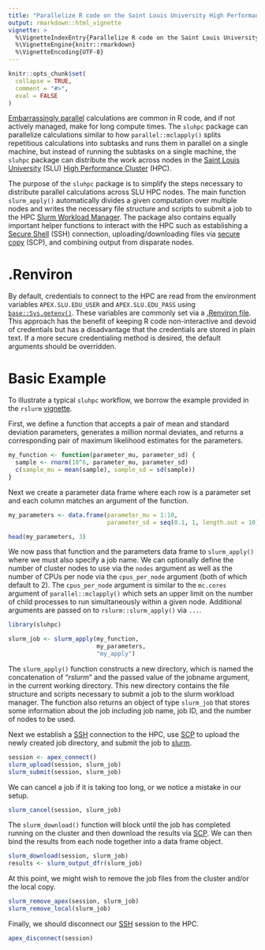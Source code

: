 ```yaml
---
title: "Parallelize R code on the Saint Louis University High Performance Cluster"
output: rmarkdown::html_vignette
vignette: >
  %\VignetteIndexEntry{Parallelize R code on the Saint Louis University High Performance Cluster}
  %\VignetteEngine{knitr::rmarkdown}
  %\VignetteEncoding{UTF-8}
---
```


```r
knitr::opts_chunk$set(
  collapse = TRUE,
  comment = "#>", 
  eval = FALSE
)
```

[Embarrassingly parallel](https://en.wikipedia.org/wiki/Embarrassingly_parallel) calculations are common in R code, and if not actively managed, make for long compute times. The `sluhpc` package can parallelize calculations similar to how `parallel::mclapply()` splits repetitious calculations into subtasks and runs them in parallel on a single machine, but instead of running the subtasks on a single machine, the `sluhpc` package can distribute the work across nodes in the [Saint Louis University](https://www.slu.edu/) (SLU) [High Performance Cluster](https://apex.slu.edu) (HPC).

The purpose of the `sluhpc` package is to simplify the steps necessary to distribute parallel calculations across SLU HPC nodes. The main function `slurm_apply()` automatically divides a given computation over multiple nodes and writes the necessary file structure and scripts to submit a job to the HPC [Slurm Workload Manager](https://en.wikipedia.org/wiki/Slurm_Workload_Manager). The package also contains equally important helper functions to interact with the HPC such as establishing a [Secure Shell](https://en.wikipedia.org/wiki/Secure_Shell) (SSH) connection, uploading/downloading files via [secure copy](https://en.wikipedia.org/wiki/Secure_copy) (SCP), and combining output from disparate nodes.

# .Renviron

By default, credentials to connect to the HPC are read from the environment variables `APEX.SLU.EDU_USER` and `APEX.SLU.EDU_PASS` using [`base::Sys.getenv()`](https://www.rdocumentation.org/packages/base/versions/3.6.1/topics/Sys.getenv). These variables are commonly set via a [.Renviron file](https://www.rdocumentation.org/packages/base/versions/3.6.1/topics/Startup). This approach has the benefit of keeping R code non-interactive and devoid of credentials but has a disadvantage that the credentials are stored in plain text. If a more secure credentialing method is desired, the default arguments should be overridden.

# Basic Example

To illustrate a typical `sluhpc` workflow, we borrow the example provided in the `rslurm` [vignette](https://cran.r-project.org/web/packages/rslurm/vignettes/rslurm.html).

First, we define a function that accepts a pair of mean and standard deviation parameters, generates a million normal deviates, and returns a corresponding pair of maximum likelihood estimates for the parameters.

```r
my_function <- function(parameter_mu, parameter_sd) {
  sample <- rnorm(10^6, parameter_mu, parameter_sd)
  c(sample_mu = mean(sample), sample_sd = sd(sample))
}
```

Next we create a parameter data frame where each row is a parameter set and each column matches an argument of the function.

```r
my_parameters <- data.frame(parameter_mu = 1:10,
                            parameter_sd = seq(0.1, 1, length.out = 10))

head(my_parameters, 3)
```

We now pass that function and the parameters data frame to `slurm_apply()` where we must also specify a job name. We can optionally define the number of cluster nodes to use via the `nodes` argument as well as the number of CPUs per node via the `cpus_per_node` argument (both of which default to 2). The `cpus_per_node` argument is similar to the `mc.cores` argument of `parallel::mclapply()` which sets an upper limit on the number of child processes to run simultaneously within a given node. Additional arguments are passed on to `rslurm::slurm_apply()` via `...`.

```r
library(sluhpc)

slurm_job <- slurm_apply(my_function, 
                         my_parameters, 
                         "my_apply")
```

The `slurm_apply()` function constructs a new directory, which is named the concatenation of "_rslurm_" and the passed value of the jobname argument, in the current working directory. This new directory contains the file structure and scripts necessary to submit a job to the slurm workload manager. The function also returns an object of type `slurm_job` that stores some information about the job including job name, job ID, and the number of nodes to be used.

Next we establish a [SSH](https://en.wikipedia.org/wiki/Secure_Shell) connection to the HPC, use [SCP](https://en.wikipedia.org/wiki/Secure_copy) to upload the newly created job directory, and submit the job to [slurm](https://en.wikipedia.org/wiki/Slurm_Workload_Manager). 

```r
session <- apex_connect()
slurm_upload(session, slurm_job)
slurm_submit(session, slurm_job)
```

We can cancel a job if it is taking too long, or we notice a mistake in our setup.

```r
slurm_cancel(session, slurm_job)
```

The `slurm_download()` function will block until the job has completed running on the cluster and then download the results via [SCP](https://en.wikipedia.org/wiki/Secure_copy). We can then bind the results from each node together into a data frame object.

```r
slurm_download(session, slurm_job)
results <- slurm_output_dfr(slurm_job)
```

At this point, we might wish to remove the job files from the cluster and/or the local copy.

```r
slurm_remove_apex(session, slurm_job)
slurm_remove_local(slurm_job)
```

Finally, we should disconnect our [SSH](https://en.wikipedia.org/wiki/Secure_Shell) session to the HPC.

```r
apex_disconnect(session)
```
